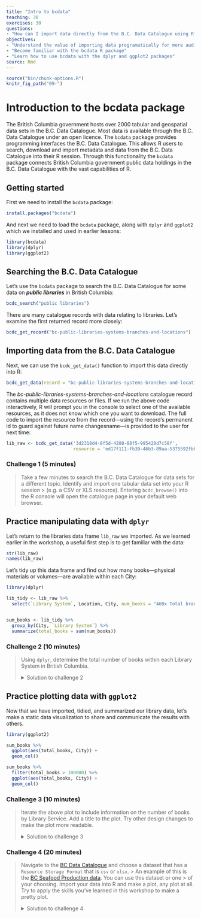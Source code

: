 ```yaml
---
title: "Intro to bcdata"
teaching: 30
exercises: 30
questions:
- "How can I import data directly from the B.C. Data Catalogue using R?"
objectives:
- "Understand the value of importing data programatically for more auditable and reproducible work flows"
- "Become familiar with the bcdata R package"
- "Learn how to use bcdata with the dplyr and ggplot2 packages"
source: Rmd
---
```


```r
source("bin/chunk-options.R")
knitr_fig_path("09-")
```


# Introduction to the bcdata package


The British Columbia government hosts over 2000 tabular and geospatial data sets
in the B.C. Data Catalogue. Most data is available through the B.C. Data
Catalogue under an open licence. The `bcdata` package provides programming
interfaces the B.C. Data Catalogue.  This allows R users to search, download and
import metadata and data from the B.C. Data Catalogue into their R session.
Through this functionality the `bcdata` package connects British Columbia
government public data holdings in the B.C. Data Catalogue with the vast
capabilities of R.


## Getting started

First we need to install the `bcdata` package:

```r
install.packages("bcdata")
```

And next we need to load the `bcdata` package, along with `dplyr` and `ggplot2` which we installed and used in earlier lessons:

```r
library(bcdata)
library(dplyr)
library(ggplot2)
```

## Searching the B.C. Data Catalogue

Let's use the `bcdata` package to search the B.C. Data Catalogue for some data on _**public libraries**_ in British Columbia:

```r
bcdc_search("public libraries")
```

There are many catalogue records with data relating to libraries. Let's examine the first returned record more closely:

```r
bcdc_get_record("bc-public-libraries-systems-branches-and-locations")
```

## Importing data from the B.C. Data Catalogue

Next, we can use the `bcdc_get_data()` function to import this data directly into R: 

```r
bcdc_get_data(record = "bc-public-libraries-systems-branches-and-locations")
```


The _bc-public-libraries-systems-branches-and-locations_ catalogue record contains multiple data resources or files. If we run the above code interactively, R will prompt you in the console to select one of the available resources, as it does not know which one you want to download. The full code to import the resource from the record&mdash;using the record's permanent id to guard against future name changesname&mdash;is provided to the user for next time:

```r
lib_raw <- bcdc_get_data('3d2318d4-8f5d-4208-88f5-995420d7c58f',
                         resource = 'ed17f111-fb39-46b3-89aa-5375592fbb01')
```

### Challenge 1 (5 minutes)
>
> Take a few minutes to search the B.C. Data Catalogue for data sets for a different topic. Identify and import one tabular data set into your R session > (e.g. a CSV or XLS resource). Entering `bcdc_browse()` into the R console will open the catalogue page in your default web browser. 


## Practice manipulating data with `dplyr`  


Let's return to the libraries data frame `lib_raw` we imported. As we learned earlier in the workshop, a useful first step is to get familiar with the data:

```r
str(lib_raw)
names(lib_raw)
```

Let's tidy up this data frame and find out how many books&mdash;physical materials or volumes&mdash;are available within each City:

```r
library(dplyr)

lib_tidy <- lib_raw %>%
  select(`Library System`, Location, City, num_books = "460x Total branch physical materials, volumes held")


sum_books <- lib_tidy %>% 
  group_by(City, `Library System`) %>% 
  summarize(total_books = sum(num_books))
```

### Challenge 2 (10 minutes)
>
> Using `dplyr`, determine the total number of books within each Library System in British Columbia.
>
>
> <details>
> 
> <summary>
> Solution to challenge 2
> </summary>
> 
> <br />
>```{r}
> sum_books %>% 
>  group_by(`Library System`) %>% 
>  summarize(totals = sum(total_books))
>```
> </details>



## Practice plotting data with `ggplot2`  

Now that we have imported, tidied, and summarized our library data, let's make a static data visualization to share and communicate the results with others.

```r
library(ggplot2)

sum_books %>% 
  ggplot(aes(total_books, City)) +
  geom_col()
```

```r
sum_books %>% 
  filter(total_books > 100000) %>% 
  ggplot(aes(total_books, City)) +
  geom_col()
```

### Challenge 3 (10 minutes)

> Iterate the above plot to include information on the number of books by Library Service. Add a title to the plot. Try other design changes to make the plot more readable.
>
>
> <details>
> 
> <summary>
> Solution to challenge 3
> </summary>
> 
> <br />
>```{r fig.height = 10}
>library(ggplot2)
>
>sum_books %>% 
>  filter(total_books > 100000) %>% 
>  ggplot(aes(total_books, City)) +
>  geom_col() +
>  facet_wrap(vars(`Library System`), ncol = 3) +
>  theme_minimal() +
>  labs(x = NULL,
>       y = NULL,
>       title = "Total Number of Books by City & Library System in B.C.",
>       caption = "Data sourced from the B.C. Data Catalogue")
>
>```
> </details>


### Challenge 4 (20 minutes)
>
> Navigate to the [BC Data Catalogue](https://catalogue.data.gov.bc.ca/datasets) and choose a dataset that has a `Resource Storage Format` that is `csv` or `xlsx`. > An example of this is the [BC Seafood Production data](https://catalogue.data.gov.bc.ca/dataset/bc-seafood-production-2018-2020). You can use this dataset or one > of your choosing. Import your data into R and make a plot, any plot at all. Try to apply the skills you've learned in this workshop to make a pretty plot. 
> 
> <details>
> 
> <summary>
> Solution to challenge 4
> </summary>
> 
> <br />
>```{r}
>seafood_prod <- bcdc_get_data("e591a756-6b99-4986-b8ce-f341bd47228f", resource = '9cc32dc4-bd9a-4baf-8210-770ac62d7985')
>
>seafood_by_year <- seafood_prod %>% 
>  filter(Year == 2020) %>% 
>  group_by(`Species/Product`) %>% 
>  summarise(value = sum(`Wholesale Value ($ million)`)) 
>
>seafood_by_year %>% 
>  ggplot(aes(y = `Species/Product`, x = value, fill = `Species/Product`)) +
>  geom_col() +
>  scale_fill_viridis_d() +
>  scale_x_continuous(labels = scales::dollar) +
>  guides(fill = "none") +
>  theme_minimal() +
>  labs(title = "B.C. Seafood Production - 2020", 
>       xlab = "Wholesale Value ($ million)",
>       caption = "https://catalogue.data.gov.bc.ca/dataset/e591a756-6b99-4986-b8ce-f341bd47228f") +
>  theme(axis.title.x = element_blank())
>```
> </details>


